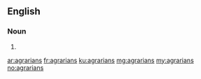 ==English==

===Noun===
{{head|en|plural}}

# {{plural of|agrarian|lang=en|nocat=1}}

[[ar:agrarians]]
[[fr:agrarians]]
[[ku:agrarians]]
[[mg:agrarians]]
[[my:agrarians]]
[[no:agrarians]]